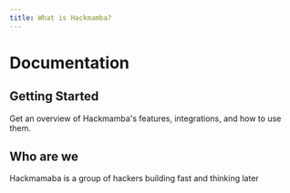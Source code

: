 ```yaml
---
title: What is Hackmamba?
---
```


# Documentation

## Getting Started

Get an overview of Hackmamba's features, integrations, and how to use them.

## Who are we 

Hackmamaba is a group of hackers building fast and thinking later 